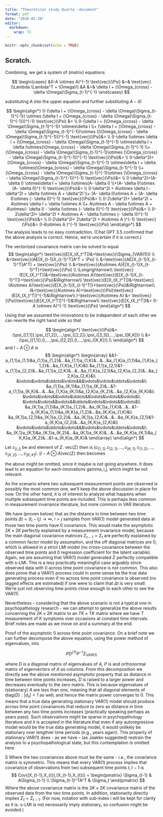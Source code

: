 ```yaml
---
title: "Theoretical study Quarto -document"
format: pdf
date: "2026-01-28"
editor: 
  markdown: 
    wrap: 72
---
```


```r
knitr::opts_chunk$set(echo = TRUE)
```

## Scratch.

Combining, we get a system of (matrix) equations

$$ 
\begin{cases} &(I-A \otimes A)^{-1} \text{vec}(\Psi) &=& \text{vec}(\Lambda \Lambda^T + \Omega)\\ &A &=& \delta I + (\Omega_{cross} - \delta \Omega)\Sigma_{t-1}^{-1} \end{cases} 
$$

substituting $A$ into the upper equation and further substituting
$A-\delta I$

$$ 
\begin{align*} (I-(\delta I + (\Omega_{cross} - \delta \Omega)\Sigma_{t-1}^{-1}) \otimes (\delta I + (\Omega_{cross} - \delta \Omega)\Sigma_{t-1}^{-1}))^{-1} \text{vec}(\Psi) &=  \\  (I-(\delta I + (\Omega_{cross} - \delta \Omega)\Sigma_{t-1}^{-1}) \otimes\delta I \\+ (\delta I + (\Omega_{cross} - \delta \Omega)\Sigma_{t-1}^{-1})\otimes ((\Omega_{cross} - \delta \Omega)\Sigma_{t-1}^{-1}))^{-1} \text{vec}(\Psi)&= \\ (I-\delta I\otimes \delta I + (\Omega_{cross} - \delta \Omega)\Sigma_{t-1}^{-1} \otimes\delta I + \delta I\otimes(\Omega_{cross} - \delta \Omega)\Sigma_{t-1}^{-1} \\+   (\Omega_{cross} - \delta \Omega)\Sigma_{t-1}^{-1}\otimes (\Omega_{cross} - \delta \Omega)\Sigma_{t-1}^{-1})^{-1} \text{vec}(\Psi)&= \\ (I-\delta^2I+(\Omega_{cross} - \delta \Omega)\Sigma_{t-1}^{-1} \otimes\delta I + \delta I\otimes(\Omega_{cross} - \delta \Omega)\Sigma_{t-1}^{-1} \\+(\Omega_{cross} - \delta \Omega)\Sigma_{t-1}^{-1}\otimes (\Omega_{cross} - \delta \Omega)\Sigma_{t-1}^{-1})^{-1} \text{vec}(\Psi)&= \\ (I-\delta^2I+(A- \delta I) \otimes\delta I + \delta I\otimes(A- \delta I) \\+(A- \delta I)\otimes (A- \delta I))^{-1} \text{vec}(\Psi)&= \\ (I-\delta^2I + A\otimes \delta I - \delta^2I + \delta I\otimes A + \delta^2I \\+ (A- \delta I)\otimes A + (A- \delta I)\otimes (- \delta I))^{-1} \text{vec}(\Psi)&= \\ (I-2\delta^2I+ \delta^2I + A\otimes \delta I + \delta I\otimes A  \\+ A\otimes A - \delta I\otimes A + A\otimes(- \delta I) - \delta I\otimes (- \delta I))^{-1} \text{vec}(\Psi)&= \\ (I-2\delta^2I+ \delta^2I   + A\otimes A   - \delta I\otimes (- \delta I))^{-1} \text{vec}(\Psi)&= \\ (I-2\delta^2I+ 2\delta^2I   + A\otimes A  )^{-1} \text{vec}(\Psi)&= (I-A\otimes A  )^{-1} \text{vec}(\Psi) \end{align*} 
$$
The analysis leads to no easy contradiction. (Chat GPT 3.5 confirmed that the above analysis is correct. Hence, we're uncertain if it is correct.) 

The vectorized covariance matrix can be solved to equal
$$
\begin{align*}
\text{vec}(E[X_tX_t^T])&=\text{vec}(\Sigma_{VAR(1)}) \\
&=\text{vec}(AE[X_{t-1}X_{t-1}^T]A^T + \Psi) \\
&=\text{vec}(AE[X_{t-1}X_{t-1}^T]A^T) + \text{vec}(\Psi) \\
&=\text{vec}(A\otimes A)E[X_{t-1}X_{t-1}^T]+\text{vec}(\Psi) \\
\Longrightarrow\\
\text{vec}(E[X_tX_t^T])&=\text{vec}(A\otimes A)\text{vec}(E[X_{t-1}X_{t-1}^T])+\text{vec}(\Psi)&\Rightarrow\\
\text{vec}(E[X_tX_t^T])&=\text{vec}(A\otimes A)\text{vec}(E[X_{t-1}X_{t-1}^T])+\text{vec}(\Psi)&\Rightarrow\\
I&=\text{vec}(A\otimes A)+\text{vec}(\Psi)\text{vec}(E[X_tX_t^T])^{-1}&\Rightarrow\\
I-\text{vec}(A\otimes A) &= \text{vec}(\Psi)\text{vec}(E[X_tX_t^T])^{-1}&\Rightarrow\\
\text{vec}(E[X_tX_t^T])&= (I-A \otimes A)^{-1} \text{vec}(\Psi)
\end{align*}
$$

Using that we assumed the innovations to be independent of each other we can rewrite the right hand side so that

$$
\begin{align*}
\text{vec}(\Psi)&=(\psi_{[1,1]},\psi_{[1,2]},...,\psi_{[2,2]},\psi_{[2,3]},...,\psi_{[K,K]})
\\
&=(\psi_{[1,1]},0,...,\psi_{[2,2]},0,...,\psi_{[K,K]}),\\
\end{align*}
$$ and $I-A \otimes A$ is 
$$
\begin{align*}
\begin{array}
&&1-a_{1,1}a_{1,1}&a_{1,1}a_{1,2}&...&a_{1,1}a_{1,K}&...&...&a_{1,K}a_{1,1}&a_{1,K}a_{1,2}&...&a_{1,K}a_{1,K}&\\
&a_{1,1}a_{2,1}&1-a_{1,1}a_{2,2}&...&a_{1,1}a_{2,K}&...&...&a_{1,K}a_{2,1}&a_{2,K}a_{2,2}&...&a_{2,K}a_{2,K}&\\
&\vdots&\vdots&\ddots&\vdots&&&\vdots&\vdots&\ddots&\vdots&\\
&a_{1,1}a_{K,1}&a_{1,1}a_{K,2}&...&1-a_{1,1}a_{K,K}&...&...&a_{1,K}a_{K,1}&a_{2,K}a_{K,2}&...&a_{2,K}a_{K,K}&\\
&\vdots&\vdots&&\vdots&\ddots&&\vdots&\vdots&&\vdots&\\
&\vdots&\vdots&&\vdots&&\ddots&\vdots&\vdots&&\vdots&\\
&a_{K,1}a_{1,1}&a_{K,1}a_{1,2}&...&a_{K,1}a_{1,K}&...&...&1-a_{K,K}a_{1,1}&a_{K,K}a_{1,2}&...&a_{K,K}a_{1,K}&\\
&a_{K,1}a_{2,1}&a_{K,1}a_{2,2}&...&a_{K,1}a_{2,K}&...&...&a_{K,K}a_{2,1}&1-a_{K,K}a_{2,2}&...&a_{K,K}a_{2,K}&\\
&\vdots&\vdots&\ddots&\vdots&&&\vdots&\vdots&\ddots&\vdots&\\
&a_{K,1}a_{K,1}&a_{K,1}a_{K,2}&...&a_{K,1}a_{K,K}&...&...&a_{K,K}a_{K,1}&a_{K,K}a_{K,2}&...&1-a_{K,K}a_{K,K}&
\end{array}
\end{align*}
$$

Let $c_{[i,j]}$ be and element of $\Sigma$. $\text{vec}(\Sigma)$ then is $(c_{[1,1]},c_{[2,1]},...,c_{[K,1]},c_{[1,2]},...,c_{[K,2]},...,c_{[K,K]})$. $(I-A\otimes A) \text{vec}(\Sigma)$ then becomes

the above might be omitted, since it maybe is not going anywhere. It does lead to an equation for each innovations gamma_i,j, which might be not relevant.







As the scenario where two subsequent measurement points are observed is possibly the most common one, we'll keep the above discussion in place for now. On the other hand, it is of interest to analyze what happens when multiple subsequent time points are included. This is perhaps less common in measurement invariance literature, but more common in VAR literature.

We have (proven below) that as the distance in time between two time points $\Delta t=(t_i-t_j)\to\infty, \:i>j$ samples from VAR(1) model generated data at those two time points have 0 covariance. This would make the asymptotic $2K\times2K$ perfectly explained by a measurement invariance model, because the main diagonal covariance matrices $\Sigma_{t-1}=\Sigma_t$ are perfectly explained by a common factor model by assumption, and the off diagonal matrices are 0, which is allowed in a strict LMI model (no cross-covariance between the observed time points and 0 regression coefficient for the latent variable). Again, we are assuming that VAR(1) model generated $\Sigma$ perfectly compatible with s-LMI. This is a less practically meaningful case arguably since observed data with 0 across time point covariance is not common. This also does prove that a VAR(1) process could in some sense be the true data generating process even if no across time point covariance is observed (no lagged effects are estimated) if one were to claim that $\Delta t$ is very small: We're just not observing time points close enough to each other to see the VAR(1).

Nevertheless - considering that the above scenario is not a typical one in psychopathology research - we can attempt to generalize the above results concerning the $2K\times2K$ matrix to an $TK\times TK$ matrix where we have $T$ measurement of $K$ symptoms over occasions at constant time intervals. Brief notes are made as we move on and a summary at the end.


Proof of the asymptotic 0 across time point covariance. On a brief note we can further decompose the above equation, using the power method of eigenvalues, into

$$ PD^{(T)}P^{-1}\Sigma_{VAR(1)} $$

where $D$ is a diagonal matrix of eigenvalues of $A$, $P$ is and orthonormal matrix of eigenvectors of $A$ as columns. From this decomposition we directly see the above mentioned asymptotic property that as distance in time between time points increases, $D$ is raised to a larger power and decreases eventually to the zero matrix. This is because eigenvalues of (stationary) $A$ are less than one, meaning that all diagonal elements of $\text{diag}(D):|d_{ii}|<1$ as well, and hence the matrix power converges to $0$. This means that a true data generating stationary VAR(1) model should produce across time point covariances that reduce to zero as distance in time between any two time points increases (practically speaking perhaps as years pass). Such observations might be sparse in psychopathology literature and it is accepted in the literature that even if any autoregressive model would be the true data generating model, it would unlikely be stationary over lengthier time periods (e.g., years again). This property of stationary VAR(1) does - as we have – (as Jaakko suggested) restrain the analysis to a psychopathological state, but this contemplation is omitted here.







S Where the two covariances above must be the same - i.e., the covariance matrix is symmetric. This means that every VAR(1) process implies that covariance of observations from two subsequent time points $t, t-1$ is $$
Cov((X_{t-1},X_{t}),(X_{t-1},X_{t})) = 
\begin{pmatrix} 
  \Sigma_{t-1} & A\Sigma_{t-1} \\
  \Sigma_{t-1}^TA^T & \Sigma_t
\end{pmatrix} $$ Where the above covariance matrix is the $2K\times 2K$ covariance matrix of the observed data from the two time points. In addition, stationarity directly implies $\Sigma_t=\Sigma_{t-1}$. (For now, notation with sub-index i will be kept for clarity as it is. s-LMI is not necessarily imply stationary, so confusion might be avoided.)